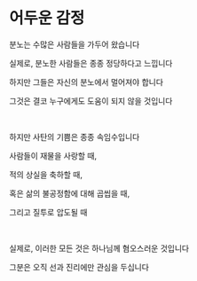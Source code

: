 # 어두운 감정

분노는 수많은 사람들을 가두어 왔습니다

실제로, 분노한 사람들은 종종 정당하다고 느낍니다

하지만 그들은 자신의 분노에서 멀어져야 합니다

그것은 결코 누구에게도 도움이 되지 않을 것입니다

<br />

하지만 사탄의 기쁨은 종종 속임수입니다

사람들이 재물을 사랑할 때,

적의 상실을 축하할 때,

혹은 삶의 불공정함에 대해 곱씹을 때,

그리고 질투로 압도될 때

<p></p>

<br />

실제로, 이러한 모든 것은 하나님께 혐오스러운 것입니다

그분은 오직 선과 진리에만 관심을 두십니다